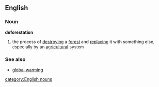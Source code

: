 ==English==
===Noun===
{{wikipedia}}
'''deforestation'''
# the process of [[destroying]] a [[forest]] and [[replacing]] it with something else, especially by an [[agricultural]] system
===See also===
*[[global warming]]
[[category:English nouns]]